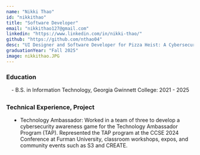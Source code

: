 ```yaml
---
name: "Nikki Thao"
id: "nikkithao"
title: "Software Developer"
email: "nikkithao127@gmail.com"
linkedin: "https://www.linkedin.com/in/nikki-thao/"
github: "https://github.com/nthao04"
desc: "UI Designer and Software Developer for Pizza Heist: A Cybersecurity Awareness Game. A versatile and detail-oriented Software Development major, committed to creating efficient, polished designs and technical solutions."
graduationYear: "Fall 2025"
image: nikkithao.JPG
---
```


### Education
<div style="margin-left:1em; margin-bottom:2em">
- B.S. in Information Technology, Georgia Gwinnett College: 2021 - 2025
</div>

### Technical Experience, Project
<ul style="list-style-type: disc;width: 90%; margin-bottom: 2em; margin-left:1em">
<li>Technology Ambassador: Worked in a team of three to develop a cybersecurity awareness game for the Technology Ambassador Program (TAP). Represented the TAP program at the CCSE 2024 Conference at Furman University, classroom workshops, expos, and community events such as S3 and CREATE.</li>
</ul>

